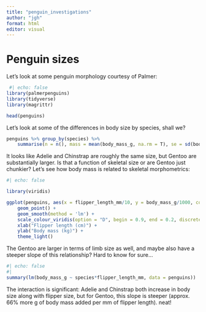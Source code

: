 ```yaml
---
title: "penguin_investigations"
author: "jgh"
format: html
editor: visual
---
```


# Penguin sizes

Let's look at some penguin morphology courtesy of Palmer:

```r
 #| echo: false
library(palmerpenguins)
library(tidyverse)
library(magrittr)

head(penguins)
```

Let's look at some of the differences in body size by species, shall we?

```r
penguins %>% group_by(species) %>%
	summarise(n = n(), mass = mean(body_mass_g, na.rm = T), se = sd(body_mass_g, na.rm = T)/sqrt(n))
```

It looks like Adelie and Chinstrap are roughly the same size, but Gentoo are substantially larger. Is that a function of skeletal size or are Gentoo just chunkier? Let's see how body mass is related to skeletal morphometrics:

```r
#| echo: false

library(viridis)

ggplot(penguins, aes(x = flipper_length_mm/10, y = body_mass_g/1000, colour = species)) +
	geom_point() +
	geom_smooth(method = 'lm') +
	scale_colour_viridis(option = "D", begin = 0.9, end = 0.2, discrete = TRUE) +
	xlab("Flipper length (cm)") +
	ylab("Body mass (kg)") +
	theme_light()

```

The Gentoo are larger in terms of limb size as well, and maybe also have a steeper slope of this relationship? Hard to know for sure...

```r
#| echo: false
#| 
summary(lm(body_mass_g ~ species*flipper_length_mm, data = penguins))
```

The interaction is significant: Adelie and Chinstrap both increase in body size along with flipper size, but for Gentoo, this slope is steeper (approx. 66% more g of body mass added per mm of flipper length). neat!
